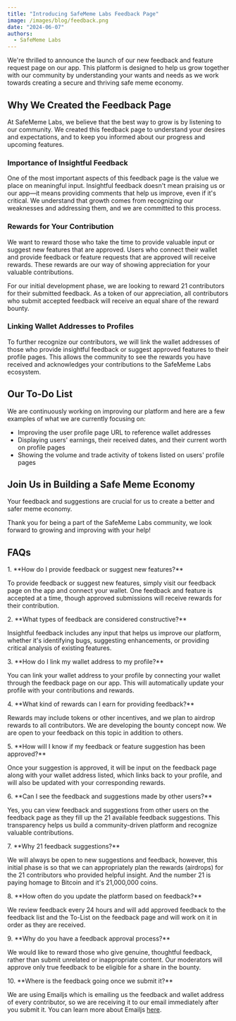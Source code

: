 ```yaml
---
title: "Introducing SafeMeme Labs Feedback Page"
image: /images/blog/feedback.png
date: "2024-06-07"
authors:
  - SafeMeme Labs
---
```


We're thrilled to announce the launch of our new feedback and feature request page on our app. This platform is designed to help us grow together with our community by understanding your wants and needs as we work towards creating a secure and thriving safe meme economy.

## Why We Created the Feedback Page

At SafeMeme Labs, we believe that the best way to grow is by listening to our community. We created this feedback page to understand your desires and expectations, and to keep you informed about our progress and upcoming features.

### Importance of Insightful Feedback

One of the most important aspects of this feedback page is the value we place on meaningful input. Insightful feedback doesn't mean praising us or our app—it means providing comments that help us improve, even if it's critical. We understand that growth comes from recognizing our weaknesses and addressing them, and we are committed to this process.

### Rewards for Your Contribution

We want to reward those who take the time to provide valuable input or suggest new features that are approved. Users who connect their wallet and provide feedback or feature requests that are approved will receive rewards. These rewards are our way of showing appreciation for your valuable contributions.

For our initial development phase, we are looking to reward 21 contributors for their submitted feedback. As a token of our appreciation, all contributors who submit accepted feedback will receive an equal share of the reward bounty.

### Linking Wallet Addresses to Profiles

To further recognize our contributors, we will link the wallet addresses of those who provide insightful feedback or suggest approved features to their profile pages. This allows the community to see the rewards you have received and acknowledges your contributions to the SafeMeme Labs ecosystem.

## Our To-Do List

We are continuously working on improving our platform and here are a few examples of what we are currently focusing on:

- Improving the user profile page URL to reference wallet addresses
- Displaying users' earnings, their received dates, and their current worth on profile pages
- Showing the volume and trade activity of tokens listed on users' profile pages

## Join Us in Building a Safe Meme Economy

Your feedback and suggestions are crucial for us to create a better and safer meme economy.

Thank you for being a part of the SafeMeme Labs community, we look forward to growing and improving with your help!

## FAQs

<div style={{ marginBottom: '20px' }}>
1. **How do I provide feedback or suggest new features?**

To provide feedback or suggest new features, simply visit our feedback page on the app and connect your wallet. One feedback and feature is accepted at a time, though approved submissions will receive rewards for their contribution.

</div>

<div style={{ marginBottom: '20px' }}>
2. **What types of feedback are considered constructive?**

Insightful feedback includes any input that helps us improve our platform, whether it's identifying bugs, suggesting enhancements, or providing critical analysis of existing features.

</div>

<div style={{ marginBottom: '20px' }}>
3. **How do I link my wallet address to my profile?**

You can link your wallet address to your profile by connecting your wallet through the feedback page on our app. This will automatically update your profile with your contributions and rewards.

</div>

<div style={{ marginBottom: '20px' }}>
4. **What kind of rewards can I earn for providing feedback?**

Rewards may include tokens or other incentives, and we plan to airdrop rewards to all contributors. We are developing the bounty concept now. We are open to your feedback on this topic in addition to others.

</div>

<div style={{ marginBottom: '20px' }}>
5. **How will I know if my feedback or feature suggestion has been approved?**

Once your suggestion is approved, it will be input on the feedback page along with your wallet address listed, which links back to your profile, and will also be updated with your corresponding rewards.

</div>

<div style={{ marginBottom: '20px' }}>
6. **Can I see the feedback and suggestions made by other users?**

Yes, you can view feedback and suggestions from other users on the feedback page as they fill up the 21 available feedback suggestions. This transparency helps us build a community-driven platform and recognize valuable contributions.

</div>
<div style={{ marginBottom: '20px' }}>
7. **Why 21 feedback suggestions?**

We will always be open to new suggestions and feedback, however, this initial phase is so that we can appropriately plan the rewards (airdrops) for the 21 contributors who provided helpful insight. And the number 21 is paying homage to Bitcoin and it's 21,000,000 coins.

</div>

<div style={{ marginBottom: '20px' }}>
8. **How often do you update the platform based on feedback?**

We review feedback every 24 hours and will add approved feedback to the feedback list and the To-List on the feedback page and will work on it in order as they are received.

</div>

<div style={{ marginBottom: '20px' }}>
9. **Why do you have a feedback approval process?**

We would like to reward those who give genuine, thoughtful feedback, rather than submit unrelated or inappropriate content. Our moderators will approve only true feedback to be eligible for a share in the bounty.

</div>

<div style={{ marginBottom: '20px' }}>
10. **Where is the feedback going once we submit it?**

We are using Emailjs which is emailing us the feedback and wallet address of every contributor, so we are receiving it to our email immediately after you submit it. You can learn more about Emailjs [here](https://www.emailjs.com/).

</div>
